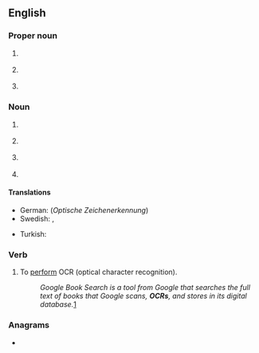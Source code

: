 ==English==

===Proper noun===
{{en-proper noun}}

# {{lb|en|education|UK}} {{initialism of|lang=en|[[Oxford]], [[Cambridge]] & [[RSA]]|dot=&nbsp;(examination board)}}
# {{lb|en|politics|US}} {{initialism of|lang=en|[[office|Office]] [[for]] [[civil rights|Civil Rights]]}}
# {{lb|en|religion}} {{initialism of|lang=en|[[office|Office]] [[of]] [[the]] [[chief|Chief]] [[Rabbi]]}}

===Noun===
{{en-noun|~}}

# {{lb|en|computing|uncountable}} {{initialism of|lang=en|optical character recognition|dot=&nbsp;(the technology or principle)}}
# {{lb|en|computing|countable}} {{initialism of|lang=en|optical character reader|dot=&nbsp;(the scanning device)}}
# {{lb|en|sports|uncountable}} {{abbreviation of|lang=en|obstacle course racing}}
# {{lb|en|sports|countable}} {{abbreviation of|lang=en|obstacle course race}}

====Translations====
{{trans-top|optical character recognition}}
* German: {{t|de|OZE|f}} (''Optische Zeichenerkennung'')
* Swedish: {{t+|sv|optisk teckenigenkänning|c}}, {{t|sv|maskinläsning|c}}
{{trans-mid}}
* Turkish: {{t|tr|OKT}}
{{trans-bottom}}

===Verb===
{{en-verb|OCR}}

# To [[perform]] OCR (optical character recognition).
#: ''Google Book Search is a tool from Google that searches the full text of books that Google scans, '''OCRs''', and stores in its digital database.''[http://en.wikipedia.org/wiki/Google_Book_Search]

===Anagrams===
* {{anagrams|en|a=cor|COR|CRO|CoR|Cor.|ORC|ROC|cor|cor-|orc|roc}}